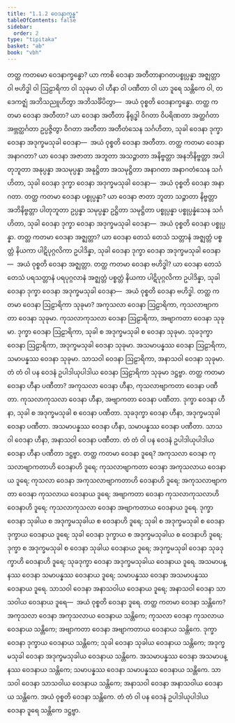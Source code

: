 ```yaml
---
title: "1.1.2 ဝေဒနာက္ခန္ဓ"
tableOfContents: false
sidebar:
  order: 2
type: "tipitaka"
basket: "ab"
book: "vbh"
---
```



<DynamicBreadcrumb />

<Division number="8" book="vbh" e="ch" v="30" p="3">

<Paragraph number="15" book="vbh">
တတ္ထ ကတမော ဝေဒနာက္ခန္ဓော? ယာ ကာစိ ဝေဒနာ အတီတာနာဂတပစ္စုပ္ပန္နာ အဇ္ဈတ္တာ ဝါ ဗဟိဒ္ဓါ ဝါ ဩဠာရိကာ ဝါ သုခုမာ ဝါ ဟီနာ ဝါ ပဏီတာ ဝါ ယာ ဒူရေ သန္တိကေ ဝါ, တဒေကဇ္ဈံ အဘိသညူဟိတွာ အဘိသင်္ခိပိတွာ—  အယံ ဝုစ္စတိ ဝေဒနာက္ခန္ဓော.
</Paragraph>

</Division>
<Division number="9" book="vbh" e="ch" v="30" p="3">

<Paragraph number="16" book="vbh">
တတ္ထ ကတမာ ဝေဒနာ အတီတာ? ယာ ဝေဒနာ အတီတာ နိရုဒ္ဓါ ဝိဂတာ ဝိပရိဏတာ အတ္ထင်္ဂတာ အဗ္ဘတ္ထင်္ဂတာ ဥပ္ပဇ္ဇိတွာ ဝိဂတာ အတီတာ အတီတံသေန သင်္ဂဟိတာ, သုခါ ဝေဒနာ ဒုက္ခာ ဝေဒနာ အဒုက္ခမသုခါ ဝေဒနာ—  အယံ ဝုစ္စတိ ဝေဒနာ အတီတာ.
</Paragraph>

<Paragraph number="17" book="vbh">
တတ္ထ ကတမာ ဝေဒနာ အနာဂတာ? ယာ ဝေဒနာ အဇာတာ အဘူတာ အသဉ္ဇာတာ အနိဗ္ဗတ္တာ အနဘိနိဗ္ဗတ္တာ အပါတုဘူတာ အနုပ္ပန္နာ အသမုပ္ပန္နာ အနုဋ္ဌိတာ အသမုဋ္ဌိတာ အနာဂတာ အနာဂတံသေန သင်္ဂဟိတာ, သုခါ ဝေဒနာ ဒုက္ခာ ဝေဒနာ အဒုက္ခမသုခါ ဝေဒနာ—  အယံ ဝုစ္စတိ ဝေဒနာ အနာဂတာ.
</Paragraph>

<Paragraph number="18" book="vbh">
တတ္ထ ကတမာ ဝေဒနာ ပစ္စုပ္ပန္နာ? ယာ ဝေဒနာ ဇာတာ ဘူတာ သဉ္ဇာတာ နိဗ္ဗတ္တာ အဘိနိဗ္ဗတ္တာ ပါတုဘူတာ ဥပ္ပန္နာ သမုပ္ပန္နာ ဥဋ္ဌိတာ သမုဋ္ဌိတာ ပစ္စုပ္ပန္နာ ပစ္စုပ္ပန္နံသေန သင်္ဂဟိတာ, သုခါ ဝေဒနာ ဒုက္ခာ ဝေဒနာ အဒုက္ခမသုခါ ဝေဒနာ—  အယံ ဝုစ္စတိ ဝေဒနာ ပစ္စုပ္ပန္နာ.
</Paragraph>

</Division>
<Division number="10" book="vbh" e="ch" v="30" p="3">

<Paragraph number="19" book="vbh">
တတ္ထ ကတမာ ဝေဒနာ အဇ္ဈတ္တာ? ယာ ဝေဒနာ တေသံ တေသံ သတ္တာနံ အဇ္ဈတ္တံ ပစ္စတ္တံ နိယကာ ပါဋိပုဂ္ဂလိကာ ဥပါဒိန္နာ, သုခါ ဝေဒနာ ဒုက္ခာ ဝေဒနာ အဒုက္ခမသုခါ ဝေဒနာ—  အယံ ဝုစ္စတိ ဝေဒနာ အဇ္ဈတ္တာ.
</Paragraph>

<Paragraph number="20" book="vbh">
တတ္ထ ကတမာ ဝေဒနာ ဗဟိဒ္ဓါ? ယာ ဝေဒနာ တေသံ တေသံ ပရသတ္တာနံ ပရပုဂ္ဂလာနံ အဇ္ဈတ္တံ ပစ္စတ္တံ နိယကာ ပါဋိပုဂ္ဂလိကာ ဥပါဒိန္နာ, သုခါ ဝေဒနာ ဒုက္ခာ ဝေဒနာ အဒုက္ခမသုခါ ဝေဒနာ—  အယံ ဝုစ္စတိ ဝေဒနာ ဗဟိဒ္ဓါ.
</Paragraph>

</Division>
<Division number="11" book="vbh" e="ch" v="30" p="4">

<Paragraph number="21" book="vbh">
တတ္ထ ကတမာ ဝေဒနာ ဩဠာရိကာ သုခုမာ? အကုသလာ ဝေဒနာ ဩဠာရိကာ, ကုသလာဗျာကတာ ဝေဒနာ သုခုမာ. ကုသလာကုသလာ ဝေဒနာ ဩဠာရိကာ, အဗျာကတာ ဝေဒနာ သုခုမာ. ဒုက္ခာ ဝေဒနာ ဩဠာရိကာ, သုခါ စ အဒုက္ခမသုခါ စ ဝေဒနာ သုခုမာ. သုခဒုက္ခာ ဝေဒနာ ဩဠာရိကာ, အဒုက္ခမသုခါ ဝေဒနာ သုခုမာ. အသမာပန္နဿ ဝေဒနာ ဩဠာရိကာ, သမာပန္နဿ ဝေဒနာ သုခုမာ. သာသဝါ ဝေဒနာ ဩဠာရိကာ, အနာသဝါ ဝေဒနာ သုခုမာ. တံ တံ ဝါ ပန ဝေဒနံ ဥပါဒါယုပါဒါယ ဝေဒနာ ဩဠာရိကာ သုခုမာ ဒဋ္ဌဗ္ဗာ.
</Paragraph>

</Division>
<Division number="12" book="vbh" e="ch" v="30" p="4">

<Paragraph number="22" book="vbh">
တတ္ထ ကတမာ ဝေဒနာ ဟီနာ ပဏီတာ? အကုသလာ ဝေဒနာ ဟီနာ, ကုသလာဗျာကတာ ဝေဒနာ ပဏီတာ. ကုသလာကုသလာ ဝေဒနာ ဟီနာ, အဗျာကတာ ဝေဒနာ ပဏီတာ. ဒုက္ခာ ဝေဒနာ ဟီနာ, သုခါ စ အဒုက္ခမသုခါ စ ဝေဒနာ ပဏီတာ. သုခဒုက္ခာ ဝေဒနာ ဟီနာ, အဒုက္ခမသုခါ ဝေဒနာ ပဏီတာ. အသမာပန္နဿ ဝေဒနာ ဟီနာ, သမာပန္နဿ ဝေဒနာ ပဏီတာ. သာသဝါ ဝေဒနာ ဟီနာ, အနာသဝါ ဝေဒနာ ပဏီတာ. တံ တံ ဝါ ပန ဝေဒနံ ဥပါဒါယုပါဒါယ ဝေဒနာ ဟီနာ ပဏီတာ ဒဋ္ဌဗ္ဗာ.
</Paragraph>

</Division>
<Division number="13" book="vbh" e="ch" v="30" p="4">

<Paragraph number="23" book="vbh">
တတ္ထ ကတမာ ဝေဒနာ ဒူရေ? အကုသလာ ဝေဒနာ ကုသလာဗျာကတာဟိ ဝေဒနာဟိ ဒူရေ; ကုသလာဗျာကတာ ဝေဒနာ အကုသလာယ ဝေဒနာယ ဒူရေ; ကုသလာ ဝေဒနာ အကုသလာဗျာကတာဟိ ဝေဒနာဟိ ဒူရေ; အကုသလာဗျာကတာ ဝေဒနာ ကုသလာယ ဝေဒနာယ ဒူရေ; အဗျာကတာ ဝေဒနာ ကုသလာကုသလာဟိ ဝေဒနာဟိ ဒူရေ; ကုသလာကုသလာ ဝေဒနာ အဗျာကတာယ ဝေဒနာယ ဒူရေ. ဒုက္ခာ ဝေဒနာ သုခါယ စ အဒုက္ခမသုခါယ စ ဝေဒနာဟိ ဒူရေ; သုခါ စ အဒုက္ခမသုခါ စ ဝေဒနာ ဒုက္ခာယ ဝေဒနာယ ဒူရေ; သုခါ ဝေဒနာ ဒုက္ခာယ စ အဒုက္ခမသုခါယ စ ဝေဒနာဟိ ဒူရေ; ဒုက္ခာ စ အဒုက္ခမသုခါ စ ဝေဒနာ သုခါယ ဝေဒနာယ ဒူရေ; အဒုက္ခမသုခါ ဝေဒနာ သုခဒုက္ခာဟိ ဝေဒနာဟိ ဒူရေ; သုခဒုက္ခာ ဝေဒနာ အဒုက္ခမသုခါယ ဝေဒနာယ ဒူရေ. အသမာပန္နဿ ဝေဒနာ သမာပန္နဿ ဝေဒနာယ ဒူရေ; သမာပန္နဿ ဝေဒနာ အသမာပန္နဿ ဝေဒနာယ ဒူရေ. သာသဝါ ဝေဒနာ အနာသဝါယ ဝေဒနာယ ဒူရေ; အနာသဝါ ဝေဒနာ သာသဝါယ ဝေဒနာယ ဒူရေ—  အယံ ဝုစ္စတိ ဝေဒနာ ဒူရေ.
</Paragraph>

<Paragraph number="24" book="vbh">
တတ္ထ ကတမာ ဝေဒနာ သန္တိကေ? အကုသလာ ဝေဒနာ အကုသလာယ ဝေဒနာယ သန္တိကေ; ကုသလာ ဝေဒနာ ကုသလာယ ဝေဒနာယ သန္တိကေ; အဗျာကတာ ဝေဒနာ အဗျာကတာယ ဝေဒနာယ သန္တိကေ. ဒုက္ခာ ဝေဒနာ ဒုက္ခာယ ဝေဒနာယ သန္တိကေ; သုခါ ဝေဒနာ သုခါယ ဝေဒနာယ သန္တိကေ; အဒုက္ခမသုခါ ဝေဒနာ အဒုက္ခမသုခါယ ဝေဒနာယ သန္တိကေ. အသမာပန္နဿ ဝေဒနာ အသမာပန္နဿ ဝေဒနာယ သန္တိကေ; သမာပန္နဿ ဝေဒနာ သမာပန္နဿ ဝေဒနာယ သန္တိကေ. သာသဝါ ဝေဒနာ သာသဝါယ ဝေဒနာယ သန္တိကေ; အနာသဝါ ဝေဒနာ အနာသဝါယ ဝေဒနာယ သန္တိကေ. အယံ ဝုစ္စတိ ဝေဒနာ သန္တိကေ. တံ တံ ဝါ ပန ဝေဒနံ ဥပါဒါယုပါဒါယ ဝေဒနာ ဒူရေ သန္တိကေ ဒဋ္ဌဗ္ဗာ.
</Paragraph>
</Division>
